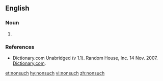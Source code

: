 ==English==

===Noun===
{{en-noun|es}}

# {{alternative spelling of|nonesuch}}

===References===
* Dictionary.com Unabridged (v 1.1). Random House, Inc. 14 Nov. 2007. [http://dictionary.reference.com/browse/nonsuch Dictionary.com].

[[et:nonsuch]]
[[hy:nonsuch]]
[[vi:nonsuch]]
[[zh:nonsuch]]